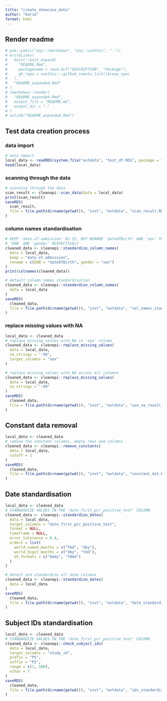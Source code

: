 ```yaml
---
title: "create_showcase_data"
author: "Karim"
format: html
---
```


## Render readme

```r
# pak::pak(c("any::rmarkdown", "any::usethis", "."))
# writeLines(
#   knitr::knit_expand(
#     "README.Rmd",
#     packagename = read.dcf("DESCRIPTION", "Package"),
#     gh_repo = usethis:::github_remote_list()$repo_spec
#   ),
#   "README_expanded.Rmd"
# )
# rmarkdown::render(
#   "README_expanded.Rmd",
#   output_file = "README.md",
#   output_dir = "."
# )
# unlink("README_expanded.Rmd")
```

## Test data creation process

### data import

```r
# data import
local_data <- readRDS(system.file("extdata", "test_df.RDS", package = "cleanepi"))
head(local_data)
```

### scanning through the data

```r
# scanning through the data
scan_result <- cleanepi::scan_data(data = local_data)
print(scan_result)
saveRDS(
  scan_result,
  file = file.path(dirname(getwd()), "inst", "extdata", "scan_result.RDS")
)
```

### column names standardisation

```r
# KEEP 'date.of.admission' AS IS, BUT RENAME 'dateOfBirth' AND 'sex' TO
# 'DOB' AND 'gender' RESPECTIVELY
cleaned_data <- cleanepi::standardize_column_names(
  data = local_data,
  keep = "date.of.admission",
  rename = c(DOB = "dateOfBirth", gender = "sex")
)
print(colnames(cleaned_data))

# default column names standardisation
cleaned_data <- cleanepi::standardize_column_names(
  data = local_data
)
saveRDS(
  cleaned_data,
  file = file.path(dirname(getwd()), "inst", "extdata", "col_names_standardised.RDS")
)
```

### replace missing values with NA

```r
local_data <- cleaned_data
# replace missing values with NA in 'sex' column
cleaned_data <- cleanepi::replace_missing_values(
  data = local_data,
  na_strings = "-99",
  target_columns = "sex"
)

# replace missing values with NA across all columns
cleaned_data <- cleanepi::replace_missing_values(
  data = local_data,
  na_strings = "-99"
)
saveRDS(
  cleaned_data,
  file = file.path(dirname(getwd()), "inst", "extdata", "use_na_result.RDS")
)
```

## Constant data removal

```r
local_data <- cleaned_data
# remove the constant columns, empty rows and columns
cleaned_data <- cleanepi::remove_constants(
  data = local_data,
  cutoff = 1
)
saveRDS(
  cleaned_data,
  file = file.path(dirname(getwd()), "inst", "extdata", "constant_dat.RDS")
)
```

## Date standardisation

```r
local_data <- cleaned_data
# STANDARDIZE VALUES IN THE 'date_first_pcr_positive_test' COLUMN
cleaned_data <- cleanepi::standardize_dates(
  data = local_data,
  target_columns = "date_first_pcr_positive_test",
  format = NULL,
  timeframe = NULL,
  error_tolerance = 0.4,
  orders = list(
    world_named_months = c("Ybd", "dby"),
    world_digit_months = c("dmy", "Ymd"),
    US_formats = c("Omdy", "YOmd")
  )
)

# detect and standardise all date columns
cleaned_data <- cleanepi::standardize_dates(
  data = local_data
)
saveRDS(
  cleaned_data,
  file = file.path(dirname(getwd()), "inst", "extdata", "date_standardised_dat.RDS")
)
```

## Subject IDs standardisation

```r
local_data <- cleaned_data
# STANDARDIZE VALUES IN THE 'date_first_pcr_positive_test' COLUMN
cleaned_data <- cleanepi::check_subject_ids(
  data = local_data,
  target_columns = "study_id",
  prefix = "PS",
  suffix = "P2",
  range = c(1, 100),
  nchar = 7
)
saveRDS(
  cleaned_data,
  file = file.path(dirname(getwd()), "inst", "extdata", "ids_standardised_dat.RDS")
)
```
